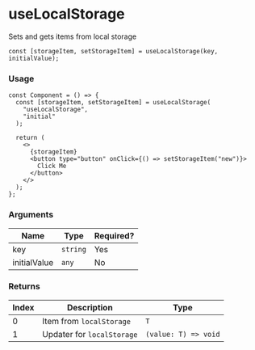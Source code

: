
<Meta title="hookit/useLocalStorage/Docs" />

# useLocalStorage

Sets and gets items from local storage

`const [storageItem, setStorageItem] = useLocalStorage(key, initialValue);`

### Usage

```tsx
const Component = () => {
  const [storageItem, setStorageItem] = useLocalStorage(
    "useLocalStorage",
    "initial"
  );

  return (
    <>
      {storageItem}
      <button type="button" onClick={() => setStorageItem("new")}>
        Click Me
      </button>
    </>
  );
};
```

### Arguments

| Name         | Type     | Required? |
| ------------ | -------- | --------- |
| key          | `string` | Yes       |
| initialValue | `any`    | No        |

### Returns

| Index | Description                | Type                 |
| ----- | -------------------------- | -------------------- |
| 0     | Item from `localStorage`   | `T`                  |
| 1     | Updater for `localStorage` | `(value: T) => void` |

